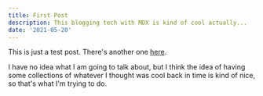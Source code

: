 ```yaml
---
title: First Post
description: This blogging tech with MDX is kind of cool actually...
date: '2021-05-20'
---
```


This is just a test post. There's another one [here](/posts/example-post).

I have no idea what I am going to talk about, but I think the idea of having some collections of whatever I thought was cool back in time
is kind of nice, so that's what I'm trying to do.
